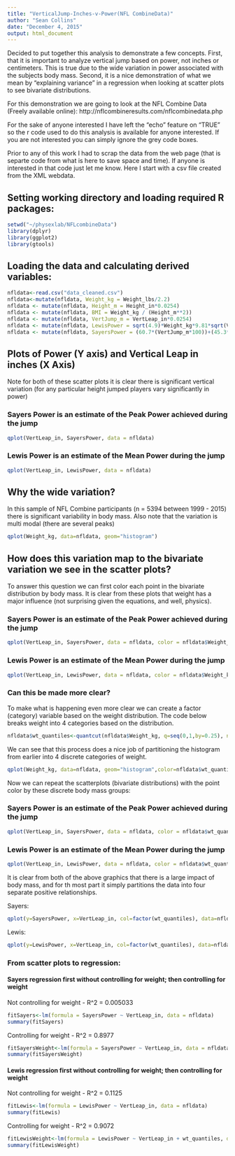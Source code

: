 ```yaml
---
title: "VerticalJump-Inches-v-Power(NFL CombineData)"
author: "Sean Collins"
date: "December 4, 2015"
output: html_document
---
```

Decided to put together this analysis to demonstrate a few concepts. 
First, that it is important to analyze vertical jump based on power, not inches or centimeters. This is true due to the wide variation in power associated with the subjects body mass.
Second, it is a nice demonstration of what we mean by "explaining variance" in a regression when looking at scatter plots to see bivariate distributions.

For this demonstration we are going to look at the NFL Combine Data (Freely available online): http://nflcombineresults.com/nflcombinedata.php

For the sake of anyone interested I have left the "echo" feature on "TRUE" so the r code used to do this analysis is available for anyone interested. If you are not interested you can simply ignore the grey code boxes.

Prior to any of this work I had to scrap the data from the web page (that is separte code from what is here to save space and time). If anyone is interested in that code just let me know. Here I start with a csv file created from the XML webdata.

## Setting working directory and loading required R packages:
```r
setwd("~/physexlab/NFLcombineData")
library(dplyr)
library(ggplot2)
library(gtools)

```

## Loading the data and calculating derived variables:

```r
nfldata<-read.csv("data_cleaned.csv")
nfldata<-mutate(nfldata, Weight_kg = Weight_lbs/2.2)
nfldata <- mutate(nfldata, Height_m = Height_in*0.0254)
nfldata <- mutate(nfldata, BMI = Weight_kg / (Height_m**2))
nfldata <- mutate(nfldata, VertJump_m = VertLeap_in*0.0254)
nfldata <- mutate(nfldata, LewisPower = sqrt(4.9)*Weight_kg*9.81*sqrt(VertJump_m))
nfldata <- mutate(nfldata, SayersPower = (60.7*(VertJump_m*100))+(45.3*Weight_kg-2055))

```

## Plots of Power (Y axis) and Vertical Leap in inches (X Axis)
Note for both of these scatter plots it is clear there is significant vertical variation (for any particular height jumped players vary significantly in power)

### Sayers Power is an estimate of the Peak Power achieved during the jump 
```r
qplot(VertLeap_in, SayersPower, data = nfldata)
```

### Lewis Power is an estimate of the Mean Power during the jump
```r
qplot(VertLeap_in, LewisPower, data = nfldata)
```

## Why the wide variation?
In this sample of NFL Combine participants (n = 5394 between 1999 - 2015) there is significant variability in body mass. Also note that the variation is multi modal (there are several peaks)

```r
qplot(Weight_kg, data=nfldata, geom="histogram")
```

## How does this variation map to the bivariate variation we see in the scatter plots?
To answer this question we can first color each point in the bivariate distribution by body mass. It is clear from these plots that weight has a major influence (not surprising given the equations, and well, physics). 


### Sayers Power is an estimate of the Peak Power achieved during the jump 
```r
qplot(VertLeap_in, SayersPower, data = nfldata, color = nfldata$Weight_kg)
```

### Lewis Power is an estimate of the Mean Power during the jump
```r
qplot(VertLeap_in, LewisPower, data = nfldata, color = nfldata$Weight_kg)
```

### Can this be made more clear? 
To make what is happening even more clear we can create a factor (category) variable based on the weight distribution. The code below breaks weight into 4 categories based on the distribution.
```r
nfldata$wt_quantiles<-quantcut(nfldata$Weight_kg, q=seq(0,1,by=0.25), na.rm=TRUE)
```

We can see that this process does a nice job of partitioning the histogram from earlier into 4 discrete categories of weight. 
```r
qplot(Weight_kg, data=nfldata, geom="histogram",color=nfldata$wt_quantiles)
```

Now we can repeat the scatterplots (bivariate distributions) with the point color by these discrete body mass groups:

### Sayers Power is an estimate of the Peak Power achieved during the jump 
```r
qplot(VertLeap_in, SayersPower, data = nfldata, color = nfldata$wt_quantiles)
```

### Lewis Power is an estimate of the Mean Power during the jump
```r
qplot(VertLeap_in, LewisPower, data = nfldata, color = nfldata$wt_quantiles)
```

It is clear from both of the above graphics that there is a large impact of body mass, and for th most part it simply partitions the data into four separate positive relationships.


Sayers:
```r
qplot(y=SayersPower, x=VertLeap_in, col=factor(wt_quantiles), data=nfldata) + stat_smooth(method=lm, formula=y~x)
```


Lewis:
```r
qplot(y=LewisPower, x=VertLeap_in, col=factor(wt_quantiles), data=nfldata) + stat_smooth(method=lm, formula=y~x)
```

### From scatter plots to regression:

#### Sayers regression first without controlling for weight; then controlling for weight
Not controlling for weight - R^2 = 0.005033
```r
fitSayers<-lm(formula = SayersPower ~ VertLeap_in, data = nfldata)
summary(fitSayers)
```

Controlling for weight - R^2 = 0.8977
```r
fitSayersWeight<-lm(formula = SayersPower ~ VertLeap_in, data = nfldata)
summary(fitSayersWeight)
```

#### Lewis regression first without controlling for weight; then controlling for weight

Not controlling for weight - R^2 = 0.1125
```r
fitLewis<-lm(formula = LewisPower ~ VertLeap_in, data = nfldata)
summary(fitLewis)
```

Controlling for weight - R^2 = 0.9072
```r
fitLewisWeight<-lm(formula = LewisPower ~ VertLeap_in + wt_quantiles, data = nfldata)
summary(fitLewisWeight)
```
